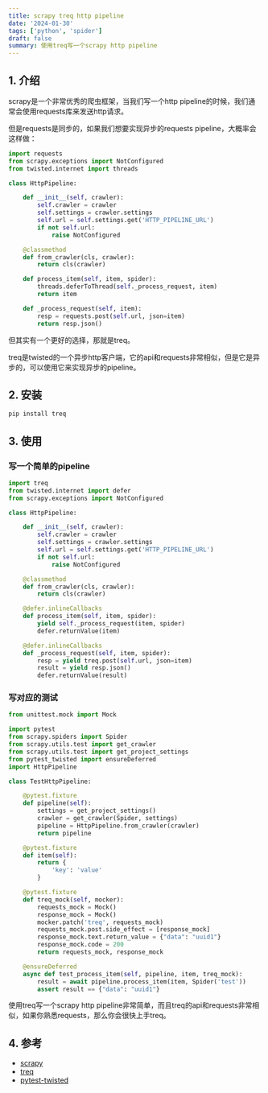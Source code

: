 ```yaml
---
title: scrapy treq http pipeline
date: '2024-01-30'
tags: ['python', 'spider']
draft: false
summary: 使用treq写一个scrapy http pipeline
---
```


## 1. 介绍

scrapy是一个非常优秀的爬虫框架，当我们写一个http pipeline的时候，我们通常会使用requests库来发送http请求。

但是requests是同步的，如果我们想要实现异步的requests pipeline，大概率会这样做：

```python
import requests
from scrapy.exceptions import NotConfigured
from twisted.internet import threads

class HttpPipeline:

	def __init__(self, crawler):
		self.crawler = crawler
		self.settings = crawler.settings
		self.url = self.settings.get('HTTP_PIPELINE_URL')
		if not self.url:
			raise NotConfigured

	@classmethod
	def from_crawler(cls, crawler):
		return cls(crawler)

	def process_item(self, item, spider):
		threads.deferToThread(self._process_request, item)
		return item

	def _process_request(self, item):
		resp = requests.post(self.url, json=item)
		return resp.json()
```

但其实有一个更好的选择，那就是treq。

treq是twisted的一个异步http客户端，它的api和requests非常相似，但是它是异步的，可以使用它来实现异步的pipeline。


## 2. 安装

```bash
pip install treq
```

## 3. 使用


### 写一个简单的pipeline

```python
import treq
from twisted.internet import defer
from scrapy.exceptions import NotConfigured

class HttpPipeline:

	def __init__(self, crawler):
		self.crawler = crawler
		self.settings = crawler.settings
		self.url = self.settings.get('HTTP_PIPELINE_URL')
		if not self.url:
			raise NotConfigured

	@classmethod
	def from_crawler(cls, crawler):
		return cls(crawler)

	@defer.inlineCallbacks
	def process_item(self, item, spider):
		yield self._process_request(item, spider)
		defer.returnValue(item)

	@defer.inlineCallbacks
	def _process_request(self, item, spider):
		resp = yield treq.post(self.url, json=item)
		result = yield resp.json()
		defer.returnValue(result)
```

### 写对应的测试

```python
from unittest.mock import Mock

import pytest
from scrapy.spiders import Spider
from scrapy.utils.test import get_crawler
from scrapy.utils.test import get_project_settings
from pytest_twisted import ensureDeferred
import HttpPipeline

class TestHttpPipeline:

	@pytest.fixture
	def pipeline(self):
		settings = get_project_settings()
		crawler = get_crawler(Spider, settings)
		pipeline = HttpPipeline.from_crawler(crawler)
		return pipeline

	@pytest.fixture
	def item(self):
		return {
			'key': 'value'
		}

	@pytest.fixture
	def treq_mock(self, mocker):
		requests_mock = Mock()
		response_mock = Mock()
		mocker.patch('treq', requests_mock)
		requests_mock.post.side_effect = [response_mock]
		response_mock.text.return_value = {"data": "uuid1"}
		response_mock.code = 200
		return requests_mock, response_mock

	@ensureDeferred
	async def test_process_item(self, pipeline, item, treq_mock):
		result = await pipeline.process_item(item, Spider('test'))
		assert result == {"data": "uuid1"}

```


使用treq写一个scrapy http pipeline非常简单，而且treq的api和requests非常相似，如果你熟悉requests，那么你会很快上手treq。


## 4. 参考

- [scrapy](https://github.com/scrapy/scrapy)
- [treq](https://github.com/twisted/treq)
- [pytest-twisted](https://github.com/pytest-dev/pytest-twisted)


